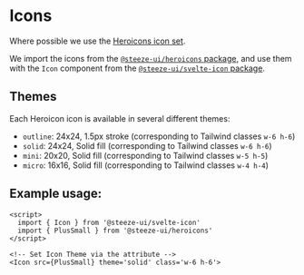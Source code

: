 
<Meta title="Ui/Icons/Icons" />

# Icons

Where possible we use the [Heroicons icon set](https://heroicons.com/).

We import the icons from the
[`@steeze-ui/heroicons` package](https://github.com/steeze-ui/icons/tree/main/packages/builders/heroicons-builder),
and use them with the `Icon` component from the
[`@steeze-ui/svelte-icon` package](https://github.com/steeze-ui/icons/tree/main/packages/components/svelte-icon).

## Themes

Each Heroicon icon is available in several different themes:

- `outline`: 24x24, 1.5px stroke (corresponding to Tailwind classes `w-6 h-6`)
- `solid`: 24x24, Solid fill (corresponding to Tailwind classes `w-6 h-6`)
- `mini`: 20x20, Solid fill (corresponding to Tailwind classes `w-5 h-5`)
- `micro`: 16x16, Solid fill (corresponding to Tailwind classes `w-4 h-4`)

## Example usage:

```
<script>
  import { Icon } from '@steeze-ui/svelte-icon'
  import { PlusSmall } from '@steeze-ui/heroicons'
</script>

<!-- Set Icon Theme via the attribute -->
<Icon src={PlusSmall} theme='solid' class='w-6 h-6'>
```
